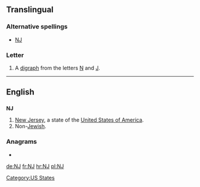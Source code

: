 {{also|nJ|ǌ}}
==Translingual==
{{mul-script}}

===Alternative spellings===
* [[Ǌ]]

===Letter===
{{mul-letter|upper=NJ|mixed=Nj|lower=nj|script=Latn}}

# A [[digraph]] from the letters [[N]] and [[J]].

----

==English==

==={{abbreviation}}===
'''NJ'''

# [[New Jersey]], a state of the [[United States of America]].
# Non-[[Jewish]].

===Anagrams===
* {{alphagram|[[Jn#English|Jn]]}} 


[[Category:US States]]

[[de:NJ]]
[[fr:NJ]]
[[hr:NJ]]
[[pl:NJ]]